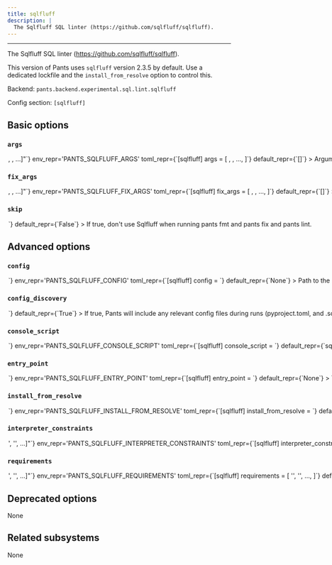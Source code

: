 ```yaml
---
title: sqlfluff
description: |
  The Sqlfluff SQL linter (https://github.com/sqlfluff/sqlfluff).
---
```



---

The Sqlfluff SQL linter (https://github.com/sqlfluff/sqlfluff).

This version of Pants uses `sqlfluff` version 2.3.5 by default. Use a dedicated lockfile and the `install_from_resolve` option to control this.

Backend: <span className="color--primary">`pants.backend.experimental.sql.lint.sqlfluff`</span>

Config section: <span className="color--primary">`[sqlfluff]`</span>

<span className={styles.options}>

## Basic options

### `args`

<Option
  cli_repr={`--sqlfluff-args="[<shell_str>, <shell_str>, ...]"`}
  env_repr='PANTS_SQLFLUFF_ARGS'
  toml_repr={`[sqlfluff]
args = [
    <shell_str>,
    <shell_str>,
    ...,
]`}
  default_repr={`[]`}
>

Arguments to pass directly to Sqlfluff, e.g. `--sqlfluff-args='--dialect=postgres --exclude-rules LT08,RF02'`.

</Option>

### `fix_args`

<Option
  cli_repr={`--sqlfluff-fix-args="[<shell_str>, <shell_str>, ...]"`}
  env_repr='PANTS_SQLFLUFF_FIX_ARGS'
  toml_repr={`[sqlfluff]
fix_args = [
    <shell_str>,
    <shell_str>,
    ...,
]`}
  default_repr={`[]`}
>

Arguments to pass directly to Sqlfluff, e.g. `--sqlfluff-args='--force'`.

</Option>

### `skip`

<Option
  cli_repr={`--[no-]sqlfluff-skip`}
  env_repr='PANTS_SQLFLUFF_SKIP'
  toml_repr={`[sqlfluff]
skip = <bool>`}
  default_repr={`False`}
>

If true, don&#x27;t use Sqlfluff when running `pants fmt` and `pants fix` and `pants lint`.

</Option>

## Advanced options

### `config`

<Option
  cli_repr={`--sqlfluff-config=<file_option>`}
  env_repr='PANTS_SQLFLUFF_CONFIG'
  toml_repr={`[sqlfluff]
config = <file_option>`}
  default_repr={`None`}
>

Path to the `pyproject.toml` or `.sqlfluff` file to use for configuration (https://docs.sqlfluff.com/en/stable/configuration.html).

Setting this option will disable `[sqlfluff].config_discovery`. Use this option if the config is located in a non-standard location.

</Option>

### `config_discovery`

<Option
  cli_repr={`--[no-]sqlfluff-config-discovery`}
  env_repr='PANTS_SQLFLUFF_CONFIG_DISCOVERY'
  toml_repr={`[sqlfluff]
config_discovery = <bool>`}
  default_repr={`True`}
>

If true, Pants will include any relevant config files during runs (`pyproject.toml`, and `.sqlfluff`).

Use `[sqlfluff].config` instead if your config is in a non-standard location.

</Option>

### `console_script`

<Option
  cli_repr={`--sqlfluff-console-script=<str>`}
  env_repr='PANTS_SQLFLUFF_CONSOLE_SCRIPT'
  toml_repr={`[sqlfluff]
console_script = <str>`}
  default_repr={`sqlfluff`}
>

The console script for the tool. Using this option is generally preferable to (and mutually exclusive with) specifying an `--entry-point` since console script names have a higher expectation of staying stable across releases of the tool. Usually, you will not want to change this from the default.

</Option>

### `entry_point`

<Option
  cli_repr={`--sqlfluff-entry-point=<str>`}
  env_repr='PANTS_SQLFLUFF_ENTRY_POINT'
  toml_repr={`[sqlfluff]
entry_point = <str>`}
  default_repr={`None`}
>

The entry point for the tool. Generally you only want to use this option if the tool does not offer a `--console-script` (which this option is mutually exclusive with). Usually, you will not want to change this from the default.

</Option>

### `install_from_resolve`

<Option
  cli_repr={`--sqlfluff-install-from-resolve=<str>`}
  env_repr='PANTS_SQLFLUFF_INSTALL_FROM_RESOLVE'
  toml_repr={`[sqlfluff]
install_from_resolve = <str>`}
  default_repr={`None`}
>

If specified, install the tool using the lockfile for this named resolve.

This resolve must be defined in `[python].resolves`, as described in https://www.pantsbuild.org/2.31/docs/python/overview/lockfiles#lockfiles-for-tools.

The resolve&#x27;s entire lockfile will be installed, unless specific requirements are listed via the `requirements` option, in which case only those requirements will be installed. This is useful if you don&#x27;t want to invalidate the tool&#x27;s outputs when the resolve incurs changes to unrelated requirements.

If unspecified, and the `lockfile` option is unset, the tool will be installed using the default lockfile shipped with Pants, which uses `sqlfluff` version 2.3.5.

If unspecified, and the `lockfile` option is set, the tool will use the custom `sqlfluff` &#x22;tool lockfile&#x22; generated from the `version` and `extra_requirements` options. But note that this mechanism is deprecated.

</Option>

### `interpreter_constraints`

<Option
  cli_repr={`--sqlfluff-interpreter-constraints="['<str>', '<str>', ...]"`}
  env_repr='PANTS_SQLFLUFF_INTERPRETER_CONSTRAINTS'
  toml_repr={`[sqlfluff]
interpreter_constraints = [
    '<str>',
    '<str>',
    ...,
]`}
  default_repr={`[\n  "CPython>=3.9,<3.14"\n]`}
>

Python interpreter constraints for this tool.

</Option>

### `requirements`

<Option
  cli_repr={`--sqlfluff-requirements="['<str>', '<str>', ...]"`}
  env_repr='PANTS_SQLFLUFF_REQUIREMENTS'
  toml_repr={`[sqlfluff]
requirements = [
    '<str>',
    '<str>',
    ...,
]`}
  default_repr={`[]`}
>

If `install_from_resolve` is specified, install these requirements, at the versions provided by the specified resolve&#x27;s lockfile.

Values can be pip-style requirements (e.g., `tool` or `tool==1.2.3` or `tool>=1.2.3`), or addresses of `python_requirement` targets (or targets that generate or depend on `python_requirement` targets). Make sure to use the `//` prefix to refer to targets using their full address from the root (e.g. `//3rdparty/python:tool`). This is necessary to distinguish address specs from local or VCS requirements.

The lockfile will be validated against the requirements - if a lockfile doesn&#x27;t provide the requirement (at a suitable version, if the requirement specifies version constraints) Pants will error.

If unspecified, install the entire lockfile.

</Option>

## Deprecated options

None

## Related subsystems

None

</span>
